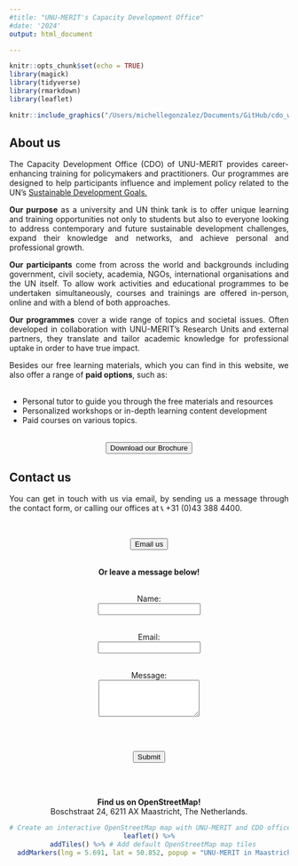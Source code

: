 ```yaml
---
#title: "UNU-MERIT's Capacity Development Office"
#date: '2024'
output: html_document

---
```

<style>
    body {
    text-align: justify}
</style>

```r
knitr::opts_chunk$set(echo = TRUE)
library(magick)
library(tidyverse)
library(rmarkdown)
library(leaflet)
```

<center>
```r
knitr::include_graphics("/Users/michellegonzalez/Documents/GitHub/cdo_website/images/logo.png")
```
</center>

## About us
The Capacity Development Office (CDO) of UNU-MERIT provides career-enhancing training for policymakers and practitioners. Our programmes are designed to help participants influence and implement policy related to the UN’s [Sustainable Development Goals.](https://sdgs.un.org/goals)

**Our purpose** as a university and UN think tank is to offer unique learning and training opportunities not only to students but also to everyone looking to address contemporary and future sustainable development challenges, expand their knowledge and networks, and achieve personal and professional growth.

**Our participants** come from across the world and backgrounds including  government, civil society, academia, NGOs, international organisations and the UN itself. To allow work activities and educational programmes to be undertaken simultaneously, courses and trainings are offered in-person, online and with a blend of both approaches.

**Our programmes** cover a wide range of topics and societal issues. Often developed in collaboration with UNU-MERIT’s Research Units and external partners, they translate and tailor academic knowledge for professional uptake in order to have true impact.

Besides our free learning materials, which you can find in this website, we also offer a range of **paid options**, such as:
<br>
<br>

<ul id="firstlist">
	<li>Personal tutor to guide you through the free materials and resources</li>
	<li>Personalized workshops or in-depth learning content development</li>
	<li>Paid courses on various topics.</li>
</ul>
<br>
<center>
<a href="https://unu.edu/sites/default/files/2024-02/CDO%20Flyer_UNU%20MERIT.pdf" download>
  <button class="button">
    <i class="bi bi-cloud-arrow-down"></i> <!-- Include the cloud-arrow-down icon -->
    Download our Brochure
  </button>
</a>
</center>

## Contact us

You can get in touch with us via email, by sending us a message through the contact form, or calling our offices at 📞 +31 (0)43 388 4400.

<br>

<center>
<a href="mailto:michelle.gonzalez.am@gmail.com">
    <button class="button">
        <i class="bi bi-envelope-at"></i> Email us
    </button>
</a>

</center>
<br>
<center>**Or leave a message below!** <center>
<br>
<form action="https://example.com/submit-form" method="POST">
  <label for="name">Name:</label><br>
  <input type="text" id="name" name="name" required><br><br>

  <label for="email">Email:</label><br>
  <input type="email" id="email" name="email" required><br><br>

  <label for="message">Message:</label><br>
  <textarea id="message" name="message" rows="4" required></textarea><br><br>

  <input type="submit" value="Submit">
</form>

<br>
<br>

**Find us on OpenStreetMap!**
<br>
<center><i class="bi bi-geo"></i> Boschstraat 24, 6211 AX Maastricht, The Netherlands.</center>

```r
# Create an interactive OpenStreetMap map with UNU-MERIT and CDO office location
leaflet() %>%
  addTiles() %>% # Add default OpenStreetMap map tiles
  addMarkers(lng = 5.691, lat = 50.852, popup = "UNU-MERIT in Maastricht")

```